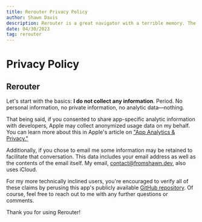 ```yaml
---
title: Rerouter Privacy Policy
author: Shawn Davis
description: Rerouter is a great navigator with a terrible memory. The app keeps your browsing history safe by never logging it in the first place.
date: 04/30/2023
tag: rerouter
---
```


# Privacy Policy
## Rerouter

<MDXDisclaimerText text="This article was last updated 4/30/2023" />

Let's start with the basics: **I do not collect any information**. Period. No personal information, no private information, no analytic data—nothing.

That being said, if you consented to share app-specific analytic information with developers, Apple may collect anonymized usage data on my behalf. You can learn more about this in Apple's article on ["App Analytics & Privacy."](https://www.apple.com/legal/privacy/data/en/app-analytics/)

Additionally, if you chose to email me some information may be retained to facilitate that conversation. This data includes your email address as well as the contents of the email itself. My email, [contact@fromshawn.dev](contact@fromshawn.dev), also uses iCloud.

For my more technically inclined users, you're encouraged to verify all of these claims by perusing this app's publicly available [GitHub repository](https://github.com/git-shawn/rerouter). Of course, feel free to reach out to me with any further questions or comments.

Thank you for using Rerouter!

<MDXPillButton title="View on GitHub" href="https://github.com/git-shawn/rerouter" />